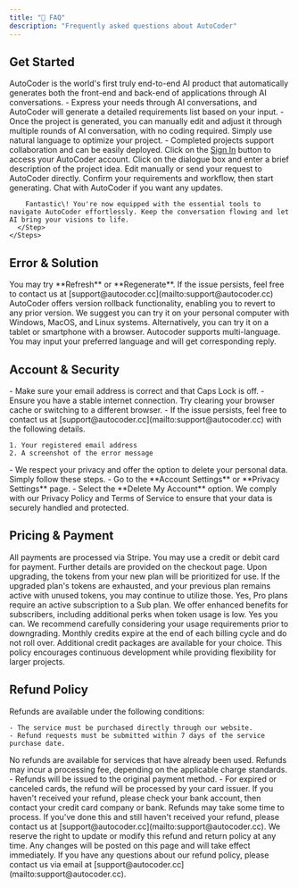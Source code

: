 ```yaml
---
title: "📕 FAQ"
description: "Frequently asked questions about AutoCoder"
---
```


## **Get Started**

<AccordionGroup>
  <Accordion title="What is AutoCoder?">
    AutoCoder is the world's first truly end-to-end AI product that automatically generates both the front-end and back-end of applications through AI conversations.
  </Accordion>
  <Accordion title="How is this different from other solutions?">
    - Express your needs through AI conversations, and AutoCoder will generate a detailed requirements list based on your input.
    - Once the project is generated, you can manually edit and adjust it through multiple rounds of AI conversation, with no coding required. Simply use natural language to optimize your project.
    - Completed projects support collaboration and can be easily deployed.
  </Accordion>
  <Accordion title="How can I create a project from the beginning?">
    <Steps>
      <Step title="Step 1">
        Click on the <u>Sign In</u> button to access your AutoCoder account.
      </Step>
      <Step title="Step 2">
        Click on the dialogue box and enter a brief description of the project idea.
      </Step>
      <Step title="Step 3">
        Edit manually or send your request to AutoCoder directly.
      </Step>
      <Step title="Step 4">
        Confirm your requirements and workflow, then start generating.
      </Step>
      <Step title="Step 5">
        Chat with AutoCoder if you want any updates.

        Fantastic\! You're now equipped with the essential tools to navigate AutoCoder effortlessly. Keep the conversation flowing and let AI bring your visions to life.
      </Step>
    </Steps>
  </Accordion>
</AccordionGroup>

## **Error & Solution**

<AccordionGroup>
  <Accordion title="What should I do if it takes a little bit longer to generate?">
    You may try **Refresh** or **Regenerate**. If the issue persists, feel free to contact us at [support@autocoder.cc](mailto:support@autocoder.cc)
  </Accordion>
  <Accordion title="What should I do if I want to revert to the previous version?">
    AutoCoder offers version rollback functionality, enabling you to revert to any prior version.
  </Accordion>
  <Accordion title="On which devices is AutoCoder supported?">
    We suggest you can try it on your personal computer with Windows, MacOS, and Linux systems. Alternatively, you can try it on a tablet or smartphone with a browser.
  </Accordion>
  <Accordion title="Which language is supported?">
    Autocoder supports multi-language. You may input your preferred language and will get corresponding reply.
  </Accordion>
</AccordionGroup>

## **Account & Security**

<AccordionGroup>
  <Accordion title="What should I do if I am unable to login?">
    - Make sure your email address is correct and that Caps Lock is off.
    - Ensure you have a stable internet connection. Try clearing your browser cache or switching to a different browser.
    - If the issue persists, feel free to contact us at [support@autocoder.cc](mailto:support@autocoder.cc) with the following details.

    1. Your registered email address
    2. A screenshot of the error message
  </Accordion>
  <Accordion title="What should I do if I want to delete my personal data?">
    - We respect your privacy and offer the option to delete your personal data. Simply follow these steps.
    - Go to the **Account Settings** or **Privacy Settings** page.
    - Select the **Delete My Account** option.
  </Accordion>
  <Accordion title="How do you manage my data?">
    We comply with our Privacy Policy and Terms of Service to ensure that your data is securely handled and protected.
  </Accordion>
</AccordionGroup>

## **Pricing & Payment**

<AccordionGroup>
  <Accordion title="What payment methods are supported?">
    All payments are processed via Stripe. You may use a credit or debit card for payment. Further details are provided on the checkout page.
  </Accordion>
  <Accordion title="Can I continue using my previous plan after upgrading?">
    Upon upgrading, the tokens from your new plan will be prioritized for use. If the upgraded plan's tokens are exhausted, and your previous plan remains active with unused tokens, you may continue to utilize those.
  </Accordion>
  <Accordion title="Must I subscribe to a Sub plan before purchasing a Pro plan?">
    Yes, Pro plans require an active subscription to a Sub plan. We offer enhanced benefits for subscribers, including additional perks when token usage is low.
  </Accordion>
  <Accordion title="Can I downgrade after upgrading?">
    Yes you can. We recommend carefully considering your usage requirements prior to downgrading.
  </Accordion>
  <Accordion title="Do unused credits roll over?">
    Monthly credits expire at the end of each billing cycle and do not roll over. Additional credit packages are available for your choice. This policy encourages continuous development while providing flexibility for larger projects.
  </Accordion>
</AccordionGroup>

## **Refund Policy**

<AccordionGroup>
  <Accordion title="Refund Eligibility">
    Refunds are available under the following conditions:

    - The service must be purchased directly through our website.
    - Refund requests must be submitted within 7 days of the service purchase date.
  </Accordion>
  <Accordion title="Non-Refundable Services">
    No refunds are available for services that have already been used.
  </Accordion>
  <Accordion title="Refund Amount">
    Refunds may incur a processing fee, depending on the applicable charge standards.
  </Accordion>
  <Accordion title="Refund Delays or Issues">
    - Refunds will be issued to the original payment method.
    - For expired or canceled cards, the refund will be processed by your card issuer. If you haven't received your refund, please check your bank account, then contact your credit card company or bank. Refunds may take some time to process. If you've done this and still haven't received your refund, please contact us at [support@autocoder.cc](mailto:support@autocoder.cc).
  </Accordion>
  <Accordion title="Changes to This Policy">
    We reserve the right to update or modify this refund and return policy at any time. Any changes will be posted on this page and will take effect immediately.
  </Accordion>
  <Accordion title="Contact Us">
    If you have any questions about our refund policy, please contact us via email at [support@autocoder.cc](mailto:support@autocoder.cc).
  </Accordion>
</AccordionGroup>